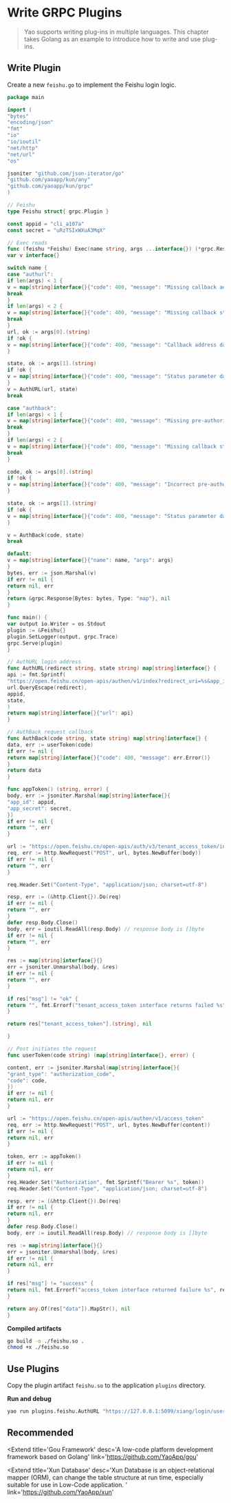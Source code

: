 # Write GRPC Plugins

<blockquote>
	Yao supports writing plug-ins in multiple languages. This chapter takes Golang as an example
	to introduce how to write and use plug-ins.
</blockquote>

## Write Plugin

Create a new `feishu.go` to implement the Feishu login logic.

<Detail title="View source code">

```go
package main

import (
"bytes"
"encoding/json"
"fmt"
"io"
"io/ioutil"
"net/http"
"net/url"
"os"

jsoniter "github.com/json-iterator/go"
"github.com/yaoapp/kun/any"
"github.com/yaoapp/kun/grpc"
)

// Feishu
type Feishu struct{ grpc.Plugin }

const appid = "cli_a107a"
const secret = "uRzTSIxWXuA3MqX"

// Exec reads
func (feishu *Feishu) Exec(name string, args ...interface{}) (*grpc.Response, error) {
var v interface{}

switch name {
case "authurl":
if len(args) < 1 {
v = map[string]interface{}{"code": 400, "message": "Missing callback address parameter", "args": args}
break
}
if len(args) < 2 {
v = map[string]interface{}{"code": 400, "message": "Missing callback status parameter", "args": args}
break
}
url, ok := args[0].(string)
if !ok {
v = map[string]interface{}{"code": 400, "message": "Callback address data type error", "args": args}
}

state, ok := args[1].(string)
if !ok {
v = map[string]interface{}{"code": 400, "message": "Status parameter data type error", "args": args}
}
v = AuthURL(url, state)
break

case "authback":
if len(args) < 1 {
v = map[string]interface{}{"code": 400, "message": "Missing pre-authorization code parameter", "args": args}
break
}
if len(args) < 2 {
v = map[string]interface{}{"code": 400, "message": "Missing callback status parameter", "args": args}
break
}

code, ok := args[0].(string)
if !ok {
v = map[string]interface{}{"code": 400, "message": "Incorrect pre-authorization code data type", "args": args}
}

state, ok := args[1].(string)
if !ok {
v = map[string]interface{}{"code": 400, "message": "Status parameter data type error", "args": args}
}

v = AuthBack(code, state)
break

default:
v = map[string]interface{}{"name": name, "args": args}
}
bytes, err := json.Marshal(v)
if err != nil {
return nil, err
}
return &grpc.Response{Bytes: bytes, Type: "map"}, nil
}

func main() {
var output io.Writer = os.Stdout
plugin := &Feishu{}
plugin.SetLogger(output, grpc.Trace)
grpc.Serve(plugin)
}

// AuthURL login address
func AuthURL(redirect string, state string) map[string]interface{} {
api := fmt.Sprintf(
"https://open.feishu.cn/open-apis/authen/v1/index?redirect_uri=%s&app_id=%s&state=%s",
url.QueryEscape(redirect),
appid,
state,
)
return map[string]interface{}{"url": api}
}

// AuthBack request callback
func AuthBack(code string, state string) map[string]interface{} {
data, err := userToken(code)
if err != nil {
return map[string]interface{}{"code": 400, "message": err.Error()}
}
return data
}

func appToken() (string, error) {
body, err := jsoniter.Marshal(map[string]interface{}{
"app_id": appid,
"app_secret": secret,
})
if err != nil {
return "", err
}

url := "https://open.feishu.cn/open-apis/auth/v3/tenant_access_token/internal"
req, err := http.NewRequest("POST", url, bytes.NewBuffer(body))
if err != nil {
return "", err
}

req.Header.Set("Content-Type", "application/json; charset=utf-8")

resp, err := (&http.Client{}).Do(req)
if err != nil {
return "", err
}
defer resp.Body.Close()
body, err = ioutil.ReadAll(resp.Body) // response body is []byte
if err != nil {
return "", err
}

res := map[string]interface{}{}
err = jsoniter.Unmarshal(body, &res)
if err != nil {
return "", err
}

if res["msg"] != "ok" {
return "", fmt.Errorf("tenant_access_token interface returns failed %s", res["msg"])
}

return res["tenant_access_token"].(string), nil

}

// Post initiates the request
func userToken(code string) (map[string]interface{}, error) {

content, err := jsoniter.Marshal(map[string]interface{}{
"grant_type": "authorization_code",
"code": code,
})
if err != nil {
return nil, err
}

url := "https://open.feishu.cn/open-apis/authen/v1/access_token"
req, err := http.NewRequest("POST", url, bytes.NewBuffer(content))
if err != nil {
return nil, err
}

token, err := appToken()
if err != nil {
return nil, err
}
req.Header.Set("Authorization", fmt.Sprintf("Bearer %s", token))
req.Header.Set("Content-Type", "application/json; charset=utf-8")

resp, err := (&http.Client{}).Do(req)
if err != nil {
return nil, err
}
defer resp.Body.Close()
body, err := ioutil.ReadAll(resp.Body) // response body is []byte

res := map[string]interface{}{}
err = jsoniter.Unmarshal(body, &res)
if err != nil {
return nil, err
}

if res["msg"] != "success" {
return nil, fmt.Errorf("access_token interface returned failure %s", res["msg"])
}

return any.Of(res["data"]).MapStr(), nil
}
```

</Detail>

**Compiled artifacts**

```bash
go build -o ./feishu.so .
chmod +x ./feishu.so
```

## Use Plugins

Copy the plugin artifact `feishu.so` to the application `plugins` directory.

**Run and debug**

```bash
yao run plugins.feishu.AuthURL "https://127.0.0.1:5099/xiang/login/user?from=feishu" "login"
```

## Recommended

<Extend
	title='Gou Framework'
	desc='A low-code platform development framework based on Golang'
	link='https://github.com/YaoApp/gou'
></Extend>

<Extend
	title='Xun Database'
	desc='Xun Database is an object-relational mapper (ORM), can change the table structure at run time, especially suitable for use in Low-Code application. '
	link='https://github.com/YaoApp/xun'
></Extend>
